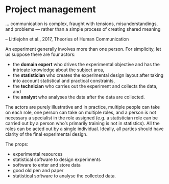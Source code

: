 # Project management {#management}

::: blockquote

... communication is complex, fraught with tensions, misunderstandings, and problems — rather than a simple process of creating shared meaning

-- Littlejohn et al., 2017, Theories of Human Communication

:::


An experiment generally involves more than one person. For simplicity, let us suppose there are four actors:

* the **domain expert** who drives the experimental objective and has the intricate knowledge about the subject area,
* the **statistician** who creates the experimental design layout after taking into account statistical and practical constraints,  
* the **technician** who carries out the experiment and collects the data, and
* the **analyst** who analyses the data after the data are collected. 

The actors are purely illustrative and in practice, multiple people can take on each role, one person can take on multiple roles, and a person is not necessary a specialist in the role assigned (e.g. a statistician role can be carried out by a person who's primarily training is not in statistics). All the roles can be acted out by a single individual. Ideally, all parties should have clarity of the final experimental design. 


The props:

* experimental resources
* statistical software to design experiments 
* software to enter and store data 
* good old pen and paper 
* statistical software to analyse the collected data. 